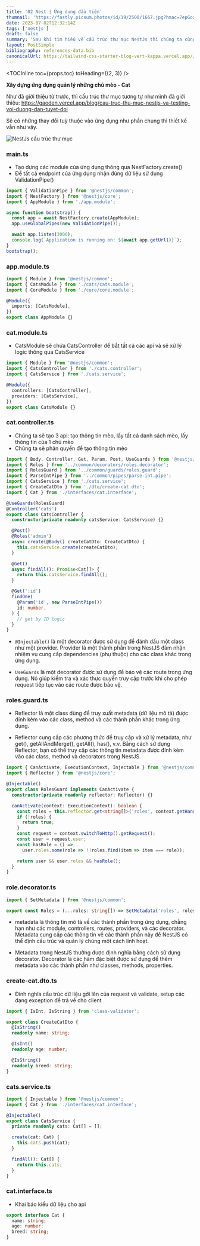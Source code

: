 ```yaml
---
title: '02 Nest | Ứng dụng đầu tiên'
thumnail: 'https://fastly.picsum.photos/id/19/2500/1667.jpg?hmac=7epGozH4QjToGaBf_xb2HbFTXoV5o8n_cYzB7I4lt6g'
date: 2023-07-02T12:32:14Z
tags: ['nestjs']
draft: false
summary: 'Sau khi tìm hiểu về cấu trúc thư mục NestJs thì chúng ta cùng đi vào tạo 1 ứng dụng để biết được luồng chạy của request và cách server sử lý request'
layout: PostSimple
bibliography: references-data.bib
canonicalUrl: https://tailwind-css-starter-blog-vert-kappa.vercel.app//blog/new-features-in-v1/
---
```


<TOCInline toc={props.toc} toHeading={(2, 3)} />

**Xây dựng ứng dụng quản lý những chú mèo - Cat**

Như đã giới thiệu từ trước, thì cấu trúc thư mục tương tự như mình đã giới thiệu: https://gaoden.vercel.app/blog/cau-truc-thu-muc-nestjs-va-testing-voi-duong-dan-tuyet-doi

Sẽ có những thay đổi tuỳ thuộc vào ứng dụng như phần chung thì thiết kế vẫn như vậy.

![NestJs cấu trúc thư mục](https://hksbjaideaoctdqnkzug.supabase.co/storage/v1/object/public/post/nestjs-ung-dung-dau-tien)

### main.ts

- Tạo dựng các module của ứng dụng thông qua NestFactory.create()
- Để tất cả endpoint của ứng dụng nhận đúng dữ liệu sử dụng ValidationPipe()

```TYPESCRIPT
import { ValidationPipe } from '@nestjs/common';
import { NestFactory } from '@nestjs/core';
import { AppModule } from './app.module';

async function bootstrap() {
  const app = await NestFactory.create(AppModule);
  app.useGlobalPipes(new ValidationPipe());

  await app.listen(3000);
  console.log(`Application is running on: ${await app.getUrl()}`);
}
bootstrap();
```

### app.module.ts

```TYPESCRIPT
import { Module } from '@nestjs/common';
import { CatsModule } from './cats/cats.module';
import { CoreModule } from './core/core.module';

@Module({
  imports: [CatsModule],
})
export class AppModule {}
```

### cat.module.ts

- CatsModule sẽ chứa CatsController để bắt tất cả các api và sẽ xử lý logic thông qua CatsService

```TYPESCRIPT
import { Module } from '@nestjs/common';
import { CatsController } from './cats.controller';
import { CatsService } from './cats.service';

@Module({
  controllers: [CatsController],
  providers: [CatsService],
})
export class CatsModule {}
```

### cat.controller.ts

- Chúng ta sẽ tạo 3 api: tạo thông tin mèo, lấy tất cả danh sách mèo, lấy thông tin của 1 chú mèo
- Chúng ta sẽ phân quyền để tạo thông tin mèo

```TYPESCRIPT
import { Body, Controller, Get, Param, Post, UseGuards } from '@nestjs/common';
import { Roles } from '../common/decorators/roles.decorator';
import { RolesGuard } from '../common/guards/roles.guard';
import { ParseIntPipe } from '../common/pipes/parse-int.pipe';
import { CatsService } from './cats.service';
import { CreateCatDto } from './dto/create-cat.dto';
import { Cat } from './interfaces/cat.interface';

@UseGuards(RolesGuard)
@Controller('cats')
export class CatsController {
  constructor(private readonly catsService: CatsService) {}

  @Post()
  @Roles('admin')
  async create(@Body() createCatDto: CreateCatDto) {
    this.catsService.create(createCatDto);
  }

  @Get()
  async findAll(): Promise<Cat[]> {
    return this.catsService.findAll();
  }

  @Get(':id')
  findOne(
    @Param('id', new ParseIntPipe())
    id: number,
  ) {
    // get by ID logic
  }
}
```

- `@Injectable()` là một decorator được sử dụng để đánh dấu một class như một provider. Provider là một thành phần trong NestJS đảm nhận nhiệm vụ cung cấp dependencies (phụ thuộc) cho các class khác trong ứng dụng.

- `UseGuards` là một decorator được sử dụng để bảo vệ các route trong ứng dụng. Nó giúp kiểm tra và xác thực quyền truy cập trước khi cho phép request tiếp tục vào các route được bảo vệ.

### roles.guard.ts

- Reflector là một class dùng để truy xuất metadata (dữ liệu mô tả) được đính kèm vào các class, method và các thành phần khác trong ứng dụng.

- Reflector cung cấp các phương thức để truy cập và xử lý metadata, như get(), getAllAndMerge(), getAll(), has(), v.v. Bằng cách sử dụng Reflector, bạn có thể truy cập các thông tin metadata được đính kèm vào các class, method và decorators trong NestJS.

```TYPESCRIPT
import { CanActivate, ExecutionContext, Injectable } from '@nestjs/common';
import { Reflector } from '@nestjs/core';

@Injectable()
export class RolesGuard implements CanActivate {
  constructor(private readonly reflector: Reflector) {}

  canActivate(context: ExecutionContext): boolean {
    const roles = this.reflector.get<string[]>('roles', context.getHandler());
    if (!roles) {
      return true;
    }
    const request = context.switchToHttp().getRequest();
    const user = request.user;
    const hasRole = () =>
      user.roles.some(role => !!roles.find(item => item === role));

    return user && user.roles && hasRole();
  }
}
```

### role.decorator.ts

```TYPESCRIPT
import { SetMetadata } from '@nestjs/common';

export const Roles = (...roles: string[]) => SetMetadata('roles', roles);
```

- metadata là thông tin mô tả về các thành phần trong ứng dụng, chẳng hạn như các module, controllers, routes, providers, và các decorator. Metadata cung cấp các thông tin về các thành phần này để NestJS có thể định cấu trúc và quản lý chúng một cách linh hoạt.

- Metadata trong NestJS thường được định nghĩa bằng cách sử dụng decorator. Decorator là các hàm đặc biệt được sử dụng để thêm metadata vào các thành phần như classes, methods, properties.

### create-cat.dto.ts

- Đinh nghĩa cấu trúc dữ liệu gởi lên của request và validate, setup các dạng exception để trả về cho client

```TYPESCRIPT
import { IsInt, IsString } from 'class-validator';

export class CreateCatDto {
  @IsString()
  readonly name: string;

  @IsInt()
  readonly age: number;

  @IsString()
  readonly breed: string;
}
```

### cats.service.ts

```TYPESCRIPT
import { Injectable } from '@nestjs/common';
import { Cat } from './interfaces/cat.interface';

@Injectable()
export class CatsService {
  private readonly cats: Cat[] = [];

  create(cat: Cat) {
    this.cats.push(cat);
  }

  findAll(): Cat[] {
    return this.cats;
  }
}
```

### cat.interface.ts

- Khai báo kiểu dữ liệu cho api

```TYPESCRIPT
export interface Cat {
  name: string;
  age: number;
  breed: string;
}
```

